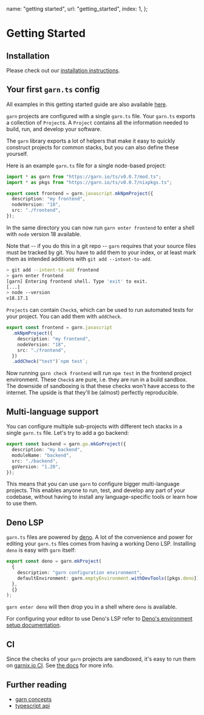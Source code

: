   name: "getting started",
  url: "getting_started",
  index: 1,
};

# Getting Started

## Installation

Please check out our [installation instructions](/docs/installing).

## Your first `garn.ts` config

All examples in this getting started guide are also available
[here](https://github.com/garnix-io/garn/tree/main/examples/getting-started).

`garn` projects are configured with a single `garn.ts` file. Your `garn.ts`
exports a collection of `Project`s. A `Project` contains all the information
needed to build, run, and develop your software.

The `garn` library exports a lot of helpers that make it easy to quickly
construct projects for common stacks, but you can also define these yourself.

Here is an example `garn.ts` file for a single node-based project:

```typescript
import * as garn from "https://garn.io/ts/v0.0.7/mod.ts";
import * as pkgs from "https://garn.io/ts/v0.0.7/nixpkgs.ts";

export const frontend = garn.javascript.mkNpmProject({
  description: "my frontend",
  nodeVersion: "18",
  src: "./frontend",
});
```

In the same directory you can now run `garn enter frontend` to enter a shell
with `node` version 18 available.

Note that -- if you do this in a git repo -- `garn` requires that your source
files must be tracked by git. You have to add them to your index, or at least
mark them as intended additions with `git add --intent-to-add`.

```bash
> git add --intent-to-add frontend
> garn enter frontend
[garn] Entering frontend shell. Type 'exit' to exit.
[...]
> node --version
v18.17.1
```

`Projects` can contain `Check`s, which can be used to run automated tests for
your project. You can add them with `addCheck`.

```typescript
export const frontend = garn.javascript
  .mkNpmProject({
    description: "my frontend",
    nodeVersion: "18",
    src: "./frontend",
  })
  .addCheck("test")`npm test`;
```

Now running `garn check frontend` will run `npm test` in the frontend project
environment. These `Check`s are pure, i.e. they are run in a build sandbox. The
downside of sandboxing is that these checks won't have access to the internet.
The upside is that they'll be (almost) perfectly reproducible.

## Multi-language support

You can configure multiple sub-projects with different tech stacks in a single
`garn.ts` file. Let's try to add a go backend:

```typescript
export const backend = garn.go.mkGoProject({
  description: "my backend",
  moduleName: "backend",
  src: "./backend",
  goVersion: "1.20",
});
```

This means that you can use `garn` to configure bigger multi-language projects.
This enables anyone to run, test, and develop any part of your codebase,
without having to install any language-specific tools or learn how to use them.

## Deno LSP

`garn.ts` files are powered by [deno](https://deno.com/).
A lot of the convenience and power for editing your `garn.ts` files comes
from having a working Deno LSP. Installing `deno` is easy with `garn` itself:

```typescript
export const deno = garn.mkProject(
  {
    description: "garn configuration environment",
    defaultEnvironment: garn.emptyEnvironment.withDevTools([pkgs.deno]),
  },
  {}
);
```

`garn enter deno` will then drop you in a shell where `deno` is available.

For configuring your editor to use Deno's LSP refer to [Deno's environment setup
documentation](https://docs.deno.com/runtime/manual/getting_started/setup_your_environment).

## CI

Since the checks of your `garn` projects are sandboxed, it's easy to run them on
[garnix.io CI](https://garnix.io). See [the docs](https://garnix.io/docs)
for more info.

## Further reading

- [garn concepts](/docs/concepts)
- [typescript api](https://doc.deno.land/https://garn.io/ts/v0.0.8/mod.ts)
